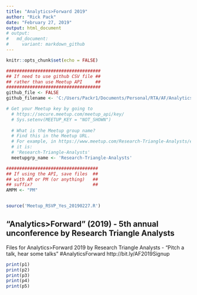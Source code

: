 ```yaml
---
title: "Analytics>Forward 2019"
author: "Rick Pack"
date: "February 27, 2019"
output: html_document
# output:
#   md_document:
#     variant: markdown_github
---
```


```r
knitr::opts_chunk$set(echo = FALSE)

####################################
## If need to use github CSV file ##
## rather than use Meetup API     ##
####################################
github_file <- FALSE
github_filename <- 'C:/Users/Packr1/Documents/Personal/RTA/AF/AnalyticsForward_2019_02_27_AM.csv'

# Get your Meetup key by going to
  # https://secure.meetup.com/meetup_api/key/
  # Sys.setenv(MEETUP_KEY = "NOT_SHOWN")
  
  # What is the Meetup group name?
  # Find this in the Meetup URL.
  # For example, in https://www.meetup.com/Research-Triangle-Analysts/events/258165094/
  # it is:
  # 'Research-Triangle-Analysts'
  meetupgrp_name <- 'Research-Triangle-Analysts'

###################################
## If using the API, save files  ##
## with AM or PM (or anything)   ##
## suffix?                       ##
AMPM <- "PM"


source('Meetup_RSVP_Yes_20190227.R')

```

## "Analytics>Forward" (2019) - 5th annual unconference by Research Triangle Analysts

Files for Analytics>Forward 2019 by Research Triangle Analysts - "Pitch a talk, hear some talks" #AnalyticsForward http://bit.ly/AF2019Signup

```r
print(p1)
print(p2)
print(p3)
print(p4)
print(p5)
```